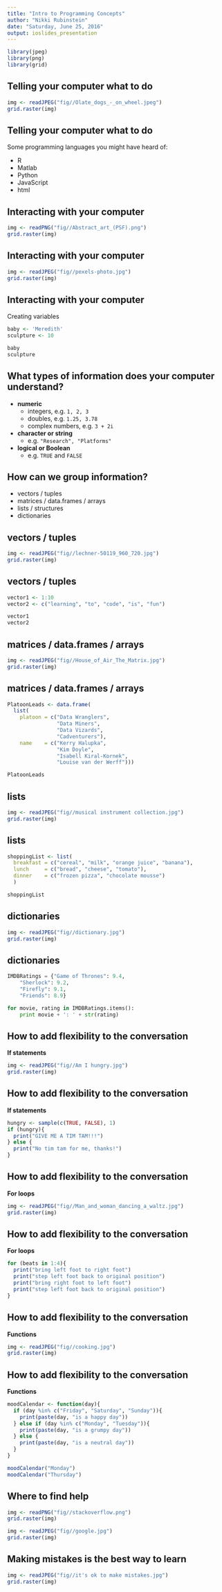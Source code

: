 ```yaml
---
title: "Intro to Programming Concepts"
author: "Nikki Rubinstein"
date: "Saturday, June 25, 2016"
output: ioslides_presentation
---
```


```r
library(jpeg)
library(png)
library(grid)
```

## Telling your computer what to do
<!-- concept of programming languages -->
<!-- play simon says -->
```r
img <- readJPEG("fig//Olate_dogs_-_on_wheel.jpeg")
grid.raster(img) 
``` 

<!-- image source: https://upload.wikimedia.org/wikipedia/commons/d/d8/Olate_dogs_-_on_wheel.jpeg -->

## Telling your computer what to do

Some programming languages you might have heard of:  

* R
* Matlab
* Python
* JavaScript
* html

## Interacting with your computer
<!-- introduce the idea of variables, assignment and memory storage
at this point people should name their teams / tables -->
```r
img <- readPNG("fig//Abstract_art_(PSF).png")
grid.raster(img) 
``` 
<!-- image source: https://upload.wikimedia.org/wikipedia/commons/6/66/Abstract_art_(PSF).png -->

## Interacting with your computer

```r
img <- readJPEG("fig//pexels-photo.jpg")
grid.raster(img) 
``` 
<!-- image source: https://static.pexels.com/photos/15393/pexels-photo.jpg -->

## Interacting with your computer
Creating variables

```r
baby <- 'Meredith'
sculpture <- 10
```
```r
baby 
sculpture
```

## What types of information does your computer understand?
<!-- These are the building blocks of our conversation with the computer, much like words are the building blocks of a book -->
* **numeric** 
    + integers, e.g. `1, 2, 3`
    + doubles, e.g. `1.25, 3.78`
    + complex numbers, e.g. `3 + 2i`
* **character or string** 
    + e.g. `"Research", "Platforms"`
* **logical or Boolean** 
    + e.g. `TRUE` and `FALSE`

## How can we group information?



<!-- much like how we create sentences from words -->
* vectors / tuples
* matrices / data.frames / arrays
* lists / structures
* dictionaries

## vectors / tuples
```r
img <- readJPEG("fig//lechner-50119_960_720.jpg")
grid.raster(img) 
``` 
<!-- image source: https://pixabay.com/static/uploads/photo/2012/06/16/20/52/lechner-50119_960_720.jpg -->

## vectors / tuples 
```r
vector1 <- 1:10
vector2 <- c("learning", "to", "code", "is", "fun")
```
```r
vector1
vector2
```

## matrices / data.frames / arrays
```r
img <- readJPEG("fig//House_of_Air_The_Matrix.jpg")
grid.raster(img) 
``` 
<!-- image source: https://upload.wikimedia.org/wikipedia/commons/f/fa/House_of_Air_The_Matrix.jpg -->

## matrices / data.frames / arrays
```r
PlatoonLeads <- data.frame(
  list(
    platoon = c("Data Wranglers", 
                "Data Miners", 
                "Data Vizards", 
                "Cadventurers"),
    name    = c("Kerry Halupka", 
                "Kim Doyle", 
                "Isabell Kiral-Kornek", 
                "Louise van der Werff")))
```
```r
PlatoonLeads
```
## lists
```r
img <- readJPEG("fig//musical instrument collection.jpg")
grid.raster(img) 
``` 
<!-- image source: http://s0.geograph.org.uk/geophotos/03/54/79/3547925_df1f2e83.jpg -->

## lists
```r
shoppingList <- list(
  breakfast = c("cereal", "milk", "orange juice", "banana"),
  lunch     = c("bread", "cheese", "tomato"),
  dinner    = c("frozen pizza", "chocolate mousse")
  )
```
```r
shoppingList
```
## dictionaries
```r
img <- readJPEG("fig//dictionary.jpg")
grid.raster(img) 
``` 
<!-- image source: https://pixabay.com/static/uploads/photo/2015/12/23/22/16/collaboration-1106196_960_720.jpg -->

## dictionaries
```python
IMDBRatings = {"Game of Thrones": 9.4, 
    "Sherlock": 9.2, 
    "Firefly": 9.1, 
    "Friends": 8.9}

for movie, rating in IMDBRatings.items():
    print movie + ': ' + str(rating)
```
## How to add flexibility to the conversation
**If statements**
```r
img <- readJPEG("fig//Am I hungry.jpg")
grid.raster(img) 
``` 

## How to add flexibility to the conversation
**If statements**
```r
hungry <- sample(c(TRUE, FALSE), 1)
if (hungry){
  print("GIVE ME A TIM TAM!!!")
} else {
  print("No tim tam for me, thanks!")
}
```

## How to add flexibility to the conversation
**For loops**
```r
img <- readJPEG("fig//Man_and_woman_dancing_a_waltz.jpg")
grid.raster(img) 
``` 
<!-- image source: https://upload.wikimedia.org/wikipedia/commons/4/49/Man_and_woman_dancing_a_waltz_(rbm-QP301M8-1887-197a~6).jpg -->

## How to add flexibility to the conversation
**For loops**
```r
for (beats in 1:4){
  print("bring left foot to right foot")
  print("step left foot back to original position")
  print("bring right foot to left foot")
  print("step left foot back to original position")
}
```
## How to add flexibility to the conversation
**Functions**
```r
img <- readJPEG("fig//cooking.jpg")
grid.raster(img) 
``` 
<!-- image source: https://pixabay.com/static/uploads/photo/2015/10/30/05/48/cooking-1013455_960_720.jpg -->

## How to add flexibility to the conversation
**Functions**
```r
moodCalendar <- function(day){
  if (day %in% c("Friday", "Saturday", "Sunday")){
    print(paste(day, "is a happy day"))
  } else if (day %in% c("Monday", "Tuesday")){
    print(paste(day, "is a grumpy day"))
  } else {
    print(paste(day, "is a neutral day"))
  }
}
```
```r
moodCalendar("Monday")
moodCalendar("Thursday")
```

## Where to find help
```r
img <- readPNG("fig//stackoverflow.png")
grid.raster(img) 
```
```r
img <- readJPEG("fig//google.jpg")
grid.raster(img) 
``` 

## Making mistakes is the best way to learn
```r
img <- readJPEG("fig//it's ok to make mistakes.jpg")
grid.raster(img) 
``` 